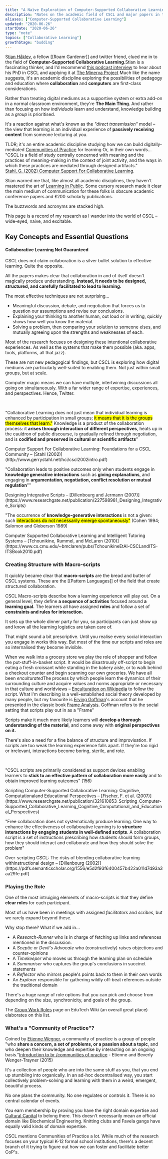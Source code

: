 ```yaml
---
title: "A Naïve Exploration of Computer-Supported Collaborative Learning"
description: "Notes on the academic field of CSCL and major papers in the discipline"
aliases: ["Computer-Supported Collaborative Learning"]
updated: "2020-06-26"
startDate: "2020-06-26"
type: "note"
topics: ["Collaborative Learning"]
growthStage: "budding"
---
```



<IntroParagraph>S[tian Håklev](http://reganmian.net/blog/), a fellow [[Roam Gardener]] and twitter friend, clued me in to the field of **Computer-Supported Collaborative Learning**.<Footnote idName={1}>Stian is a fascinating thinker, and I'd recommend [this podcast interview](https://louis-and-kyle.simplecast.com/episodes/stian-haklev-012) to hear about his PhD in CSCL and applying it at [The Minerva Project](https://www.minervaproject.com/)</Footnote> Much like the name suggests, it's an academic discipline exploring the possibilities of pedagogy and education where **collaboration** and **computers** are first-class considerations.</IntroParagraph>

Rather than treating digital mediums as a supportive system or extra add-on in a normal classroom environment, they're **The Main Thing**. And rather than focusing on how _individuals_ learn and understand, knowledge building as a _group_ is prioritised.

It's a reaction against what's known as the _"direct transmission"_ model – the view that learning is an individual experience of **passively receiving content** from someone lecturing at you.

TLDR; it's an entire academic discipline studying how we can build digitally-mediated [Communities of Practice](http://edutechwiki.unige.ch/en/Community_of_practice) for learning <Footnote idName={2}>Or, in their own words... "CSCL is a field of study centrally concerned with meaning and the practices of meaning-making in the context of joint activity, and the ways in which these practices are mediated through designed artifacts." <br/> [Stahl, G. (2002) Computer Support For Collaborative Learning](http://www.gerrystahl.net/hci/cscl2002intro.pdf)</Footnote>.

Stian warned me that, like almost all academic disciplines, they haven't mastered the art of [Learning in Public](https://www.swyx.io/writing/learn-in-public/). Some cursory research made it clear the main medium of communication for these folks is obscure academic conference papers and £200 scholarly publications.

The buzzwords and acronyms are stacked high.

This page is a record of my research as I wander into the world of CSCL – wide-eyed, naive, and excitable.

## Key Concepts and Essential Questions

#### Collaborative Learning Not Guaranteed

CSCL does not claim collaboration is a silver bullet solution to effective learning. Quite the opposite.

All the papers makes clear that collaboration in and of itself doesn't magically produce understanding. **Instead, it needs to be designed, structured, and carefully facilitated to lead to learning.**

The most effective techniques are not surprising...

- Meaningful discussion, debate, and negotiation that forces us to question our assumptions and revise our conclusions.
- Explaining your thinking to another human, out loud or in writing, quickly shows how well you know the material.
- Solving a problem, then comparing your solution to someone elses, and mutually agreeing upon the strengths and weaknesses of each.

Most of the research focuses on designing these intentional collaborative experiences. As well as the systems that make them possible (aka. apps, tools, platforms, all that jazz).

These are not new pedagogical findings, but CSCL is exploring how digital mediums are particularly well-suited to enabling them. Not just within small groups, but at scale.

Computer magic means we can have multiple, intertwining discussions all going on simultaneously. With a far wider range of expertise, experiences, and perspectives. Hence, Twitter.

<br />

<GridColumns maxWidth="1200px" alignItems="flex-start">

<SimpleCard alignLeft>

"Collaborative Learning does not just mean that individual learning is enhanced by participation in small groups; <mark>it means that it is the groups themselves that learn."</mark> Knowledge is a product of the collaboration process: it <b>arises through interaction of different perspectives</b>, heats up in the cauldron of public discourse, is gradually refined through negotiation, and is <b>codified and preserved in cultural or scientific artifacts</b>"

<p className="subtext">
	Computer Support For Collaborative Learning: Foundations for a CSCL Community
	– [Stahl (2002)](http://www.gerrystahl.net/hci/cscl2002intro.pdf)
</p>

</SimpleCard>

<SimpleCard alignLeft>

"Collaboration leads to positive outcomes only when students engage in **knowledge generative interactions** such as **giving explanations**, and engaging in **argumentation, negotiation, conflict resolution or mutual regulation**""

<p className="subtext">
	Designing Integrative Scripts – [Dillenbourg and Jermann
	(2007)](https://www.researchgate.net/publication/227598981_Designing_Integrative_Scripts)
</p>

</SimpleCard>

<SimpleCard alignLeft>

"The occurrence of **knowledge-generative interactions** is not a given: such <mark>interactions do not necessarily emerge spontaneously"</mark> (Cohen 1994; Salomon and Globerson 1989)

<p className="subtext">
	Computer Supported Collaborative Learning and Intelligent Tutoring Systems –
	[Tchounikine, Rummel, and McLaren
	(2010)](https://www.cs.cmu.edu/~bmclaren/pubs/TchounikineEtAl-CSCLandITS-ITSBook2010.pdf)
</p>

</SimpleCard>

</GridColumns>

### Creating Structure with Macro-scripts

It quickly became clear that **macro-scripts** are the bread and butter of CSCL systems. These are the [[Pattern Languages]] of the field that create structured collaboration.

CSCL Macro-scripts describe how a learning experience will play out.
On a general level, they define **a sequence of activities** focused around **a learning goal.** The learners all have assigned **roles** and follow a set of **constraints and rules for interaction.**

It sets up the whole dinner party for you, so participants can just show up and know all the learning logistics are taken care of.

That might sound a bit prescriptive. Until you realise every social interaction you engage in works this way. But most of the time our scripts and roles are so internalised they become invisible.

When we walk into a grocery store we play the role of shopper and follow the put-stuff-in-basket script. It would be disastrously off-script to begin eating a fresh croissant while standing in the bakery aisle, or to walk behind a checkout counter and begin scanning our own groceries. We have all been
_enculturated_<Footnote isClosed idName={3}>The process by which people learn the dynamics of their surrounding culture and acquire values and norms appropriate or necessary in that culture and worldviews – [Enculturation on Wikipedia](https://en.wikipedia.org/wiki/Enculturation)</Footnote> to follow the script. <Footnote idName={4}>What I'm describing is a well-established social theory developed by many people, but my favourite is [Erving Goffman](https://en.wikipedia.org/wiki/Erving_Goffman)'s account that he presented in the classic book [Frame Analysis](https://en.wikipedia.org/wiki/Frame_analysis). Goffman refers to the social setting that scripts play out in as a "Frame"</Footnote>

Scripts make it much more likely learners will **develop a thorough understanding of the material**, and come away with **original perspectives on it.**

There's also a need for a fine balance of structure and improvisation. If scripts are too weak the learning experience falls apart. If they're too rigid or irrelevant, interactions become boring, sterile, and rote.

<br />

<GridColumns maxWidth="1200px" alignItems="flex-start">

<SimpleCard alignLeft>

"CSCL scripts are primarily considered as support devices enabling learners to **stick to an effective pattern of collaboration more easily** and to obtain improved learning outcomes" (156)

<p className="subtext">
	Scripting Computer-Supported Collaborative Learning: Cognitive,
	Computationaland Educational Perspectives – [Fischer, F. et al.
	(2007)](https://www.researchgate.net/publication/321610653_Scripting_Computer-Supported_Collaborative_Learning_Cognitive_Computational_and_Educational_Perspectives)
</p>

</SimpleCard>

<SimpleCard alignLeft>

"Free collaboration does not systematically produce learning. One way to enhance the effectiveness of collaborative learning is to **structure interactions by engaging students in well-defined scripts**. A collaboration script is a set of instructions prescribing how students should form groups, how they should interact and collaborate and how they should solve the problem"

<p className="subtext">
	Over-scripting CSCL: The risks of blending collaborative learning
	withinstructional design – [Dillenbourg
	(2002)](https://pdfs.semanticscholar.org/1556/e5d2f93f6400457b422a011d7d93a3aa29fe.pdf)
</p>

</SimpleCard>

</GridColumns>

### Playing the Role

One of the most intruiging elements of macro-scripts is that they define **clear roles** for each participant.

Most of us have been in meetings with assigned _facilitators_ and _scribes_, but we rarely expand beyond these.

Why stop there? What if we add in...

- A _Research-Runner_ who is in charge of fetching up links and references mentioned in the discussion.
- A _Sceptic_ or _Devil's Advocate_ who (constructively) raises objections and counter-opinions
- A _Timekeeper_ who moves us through the learning plan on schedule
- A _Summariser_ who captures the group's conclusions in succinct statements
- A _Reflector_ who mirrors people's points back to them in their own words
- An _Explorer_ responsible for gathering wildly off-beat references outside the traditional domain

There's a huge range of role options that you can pick and choose from depending on the size, synchronicity, and goals of the group.

The [Group Work Roles](http://edutechwiki.unige.ch/en/Group_work_roles) page on EduTech Wiki (an overall great place) elaborates on this list.

### What's a "Community of Practice"?

Coined by [Etienne Wegner](https://wenger-trayner.com/), a community of practice is a group of people "who **share a concern, a set of problems, or a passion about a topic**, and who deepen their knowledge and expertise by interacting on an ongoing basis."<Footnote idName={5}>[Introduction to br /communities of practice](https://wenger-trayner.com/introduction-to-communities-of-practice/) - Etienne and Beverly Wenger-Trayner (2015)</Footnote>

It's a collection of people who are into the same stuff as you, that you end up stumbling into organically. In an ad-hoc decentralised way, you start collectively problem-solving and learning with them in a weird, emergent, beautiful process.

No one plans the community. No one regulates or controls it. There is no central calendar of events.

You earn membership by proving you have the right domain expertise and [Cultural Capital](https://en.wikipedia.org/wiki/Cultural_capital) to belong there. This doesn't necessarily mean an official domain like Biochemical Engineering. Knitting clubs and Favela gangs have equally valid kinds of domain expertise.

CSCL mentions Communities of Practice a lot. While much of the research focuses on your typical K-12 formal school institutions, there's a decent branch of it trying to figure out how we can foster and facilitate better CoP's.
